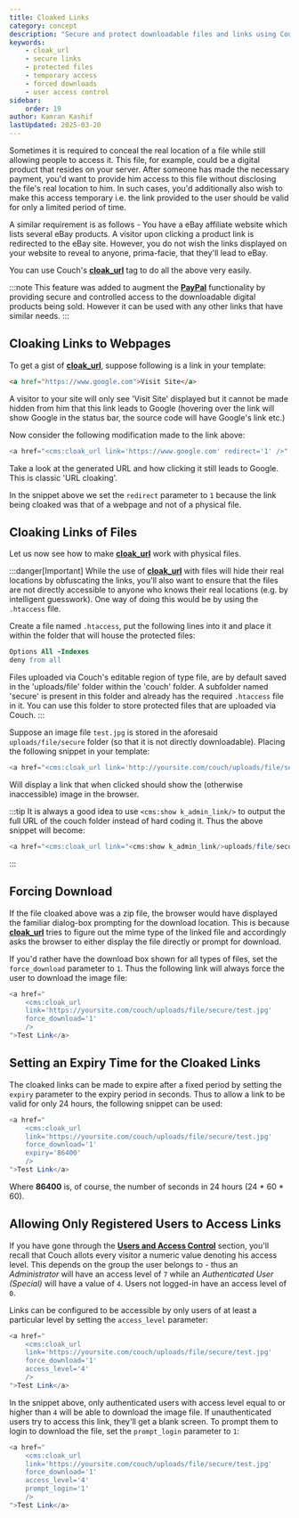 ```yaml
---
title: Cloaked Links
category: concept
description: "Secure and protect downloadable files and links using CouchCMS's cloak_url tag"
keywords:
    - cloak_url
    - secure links
    - protected files
    - temporary access
    - forced downloads
    - user access control
sidebar:
    order: 19
author: Kamran Kashif
lastUpdated: 2025-03-20
---
```


Sometimes it is required to conceal the real location of a file while still allowing people to access it. This file, for example, could be a digital product that resides on your server. After someone has made the necessary payment, you'd want to provide him access to this file without disclosing the file's real location to him. In such cases, you'd additionally also wish to make this access temporary i.e. the link provided to the user should be valid for only a limited period of time.

A similar requirement is as follows - You have a eBay affiliate website which lists several eBay products. A visitor upon clicking a product link is redirected to the eBay site. However, you do not wish the links displayed on your website to reveal to anyone, prima-facie, that they'll lead to eBay.

You can use Couch's [**cloak_url**](../../tags-reference/cloak_url/) tag to do all the above very easily.

:::note
This feature was added to augment the [**PayPal**](../paypal/) functionality by providing secure and controlled access to the downloadable digital products being sold. However it can be used with any other links that have similar needs.
:::

## Cloaking Links to Webpages

To get a gist of [**cloak_url**](../../tags-reference/cloak_url/), suppose following is a link in your template:

```html
<a href="https://www.google.com">Visit Site</a>
```

A visitor to your site will only see 'Visit Site' displayed but it cannot be made hidden from him that this link leads to Google (hovering over the link will show Google in the status bar, the source code will have Google's link etc.)

Now consider the following modification made to the link above:

```php
<a href="<cms:cloak_url link='https://www.google.com' redirect='1' />" >Visit Site</a>
```

Take a look at the generated URL and how clicking it still leads to Google. This is classic 'URL cloaking'.

In the snippet above we set the `redirect` parameter to `1` because the link being cloaked was that of a webpage and not of a physical file.

## Cloaking Links of Files

Let us now see how to make [**cloak_url**](../../tags-reference/cloak_url/) work with physical files.

:::danger[Important]
While the use of [**cloak_url**](../../tags-reference/cloak_url/) with files will hide their real locations by obfuscating the links, you'll also want to ensure that the files are not directly accessible to anyone who knows their real locations (e.g. by intelligent guesswork). One way of doing this would be by using the `.htaccess` file.

Create a file named `.htaccess`, put the following lines into it and place it within the folder that will house the protected files:

```apache title=".htaccess"
Options All -Indexes
deny from all
```

Files uploaded via Couch's editable region of type file, are by default saved in the 'uploads/file' folder within the 'couch' folder. A subfolder named 'secure' is present in this folder and already has the required `.htaccess` file in it. You can use this folder to store protected files that are uploaded via Couch.
:::

Suppose an image file `test.jpg` is stored in the aforesaid `uploads/file/secure` folder (so that it is not directly downloadable). Placing the following snippet in your template:

```php
<a href="<cms:cloak_url link='http://yoursite.com/couch/uploads/file/secure/test.jpg' />">Test Link</a>
```

Will display a link that when clicked should show the (otherwise inaccessible) image in the browser.

:::tip
It is always a good idea to use `<cms:show k_admin_link/>` to output the full URL of the couch folder instead of hard coding it. Thus the above snippet will become:

```php
<a href="<cms:cloak_url link="<cms:show k_admin_link/>uploads/file/secure/test.jpg" />">Test Link</a>
```

:::

## Forcing Download

If the file cloaked above was a zip file, the browser would have displayed the familiar dialog-box prompting for the download location. This is because [**cloak_url**](../../tags-reference/cloak_url/) tries to figure out the mime type of the linked file and accordingly asks the browser to either display the file directly or prompt for download.

If you'd rather have the download box shown for all types of files, set the `force_download` parameter to `1`. Thus the following link will always force the user to download the image file:

```php
<a href="
    <cms:cloak_url
    link='https://yoursite.com/couch/uploads/file/secure/test.jpg'
    force_download='1'
    />
">Test Link</a>
```

## Setting an Expiry Time for the Cloaked Links

The cloaked links can be made to expire after a fixed period by setting the `expiry` parameter to the expiry period in seconds. Thus to allow a link to be valid for only 24 hours, the following snippet can be used:

```php
<a href="
    <cms:cloak_url
    link='https://yoursite.com/couch/uploads/file/secure/test.jpg'
    force_download='1'
    expiry='86400'
    />
">Test Link</a>
```

Where **86400** is, of course, the number of seconds in 24 hours (24 * 60 * 60).

## Allowing Only Registered Users to Access Links

If you have gone through the [**Users and Access Control**](../users) section, you'll recall that Couch allots every visitor a numeric value denoting his access level. This depends on the group the user belongs to - thus an *Administrator* will have an access level of `7` while an *Authenticated User (Special)* will have a value of `4`. Users not logged-in have an access level of `0`.

Links can be configured to be accessible by only users of at least a particular level by setting the `access_level` parameter:

```php
<a href="
    <cms:cloak_url
    link='https://yoursite.com/couch/uploads/file/secure/test.jpg'
    force_download='1'
    access_level='4'
    />
">Test Link</a>
```

In the snippet above, only authenticated users with access level equal to or higher than `4` will be able to download the image file. If unauthenticated users try to access this link, they'll get a blank screen. To prompt them to login to download the file, set the `prompt_login` parameter to `1`:

```php
<a href="
    <cms:cloak_url
    link='https://yoursite.com/couch/uploads/file/secure/test.jpg'
    force_download='1'
    access_level='4'
    prompt_login='1'
    />
">Test Link</a>
```
